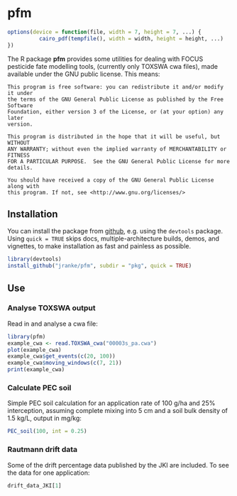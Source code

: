 # pfm
```r
options(device = function(file, width = 7, height = 7, ...) {
          cairo_pdf(tempfile(), width = width, height = height, ...)
})
```
The R package **pfm** provides some utilities for dealing with FOCUS pesticide fate modelling tools,
(currently only TOXSWA cwa files), made available under the GNU public license.
This means:

    This program is free software: you can redistribute it and/or modify it under
    the terms of the GNU General Public License as published by the Free Software
    Foundation, either version 3 of the License, or (at your option) any later
    version.

    This program is distributed in the hope that it will be useful, but WITHOUT
    ANY WARRANTY; without even the implied warranty of MERCHANTABILITY or FITNESS
    FOR A PARTICULAR PURPOSE.  See the GNU General Public License for more
    details.

    You should have received a copy of the GNU General Public License along with
    this program. If not, see <http://www.gnu.org/licenses/>

## Installation

You can install the package from [github](http://github.com/jranke/pfm), e.g.
using the `devtools` package.  Using `quick = TRUE` skips docs,
multiple-architecture builds, demos, and vignettes, to make installation as
fast and painless as possible.

```r
library(devtools)
install_github("jranke/pfm", subdir = "pkg", quick = TRUE)
```

## Use

### Analyse TOXSWA output

Read in and analyse a cwa file:

```r
library(pfm)
example_cwa <- read.TOXSWA_cwa("00003s_pa.cwa")
plot(example_cwa)
example_cwa$get_events(c(20, 100))
example_cwa$moving_windows(c(7, 21))
print(example_cwa)
```

### Calculate PEC soil

Simple PEC soil calculation for an application rate of 100 g/ha and
25% interception, assuming complete mixing into 5 cm and a soil bulk
density of 1.5 kg/L, output in mg/kg:

```r
PEC_soil(100, int = 0.25)
```

### Rautmann drift data

Some of the drift percentage data published by the JKI are included. To
see the data for one application:

```r
drift_data_JKI[1]
```


